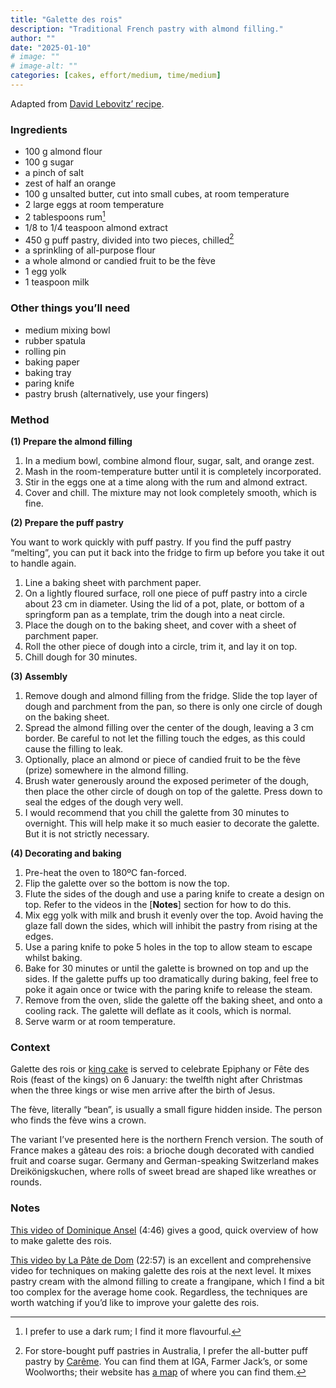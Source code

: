 ```yaml
---
title: "Galette des rois"
description: "Traditional French pastry with almond filling."
author: ""
date: "2025-01-10"
# image: ""
# image-alt: ""
categories: [cakes, effort/medium, time/medium]
---
```


Adapted from [David Lebovitz' recipe](https://www.davidlebovitz.com/galette-des-rois-kings-cake-recipe/).

### Ingredients

-   100 g almond flour
-   100 g sugar
-   a pinch of salt
-   zest of half an orange
-   100 g unsalted butter, cut into small cubes, at room temperature
-   2 large eggs at room temperature
-   2 tablespoons rum[^1]
-   1/8 to 1/4 teaspoon almond extract
-   450 g puff pastry, divided into two pieces, chilled[^2]
-   a sprinkling of all-purpose flour
-   a whole almond or candied fruit to be the fève
-   1 egg yolk
-   1 teaspoon milk

[^1]: I prefer to use a dark rum; I find it more flavourful.

[^2]: For store-bought puff pastries in Australia, I prefer the all-butter puff pastry by [Carême](https://www.caremepastry.com.au/home-cook/all-butter-puff-pastry/). You can find them at IGA, Farmer Jack's, or some Woolworths; their website has [a map](https://www.caremepastry.com.au/where-to-buy-careme-pastry/) of where you can find them.

### Other things you'll need

-   medium mixing bowl
-   rubber spatula
-   rolling pin
-   baking paper
-   baking tray
-   paring knife
-   pastry brush (alternatively, use your fingers)

### Method

**(1) Prepare the almond filling**

1.  In a medium bowl, combine almond flour, sugar, salt, and orange zest.
2.  Mash in the room-temperature butter until it is completely incorporated.
3.  Stir in the eggs one at a time along with the rum and almond extract.
4.  Cover and chill. The mixture may not look completely smooth, which is fine.

**(2) Prepare the puff pastry**

You want to work quickly with puff pastry. If you find the puff pastry "melting", you can put it back into the fridge to firm up before you take it out to handle again.

1.  Line a baking sheet with parchment paper.
2.  On a lightly floured surface, roll one piece of puff pastry into a circle about 23 cm in diameter. Using the lid of a pot, plate, or bottom of a springform pan as a template, trim the dough into a neat circle.
3.  Place the dough on to the baking sheet, and cover with a sheet of parchment paper.
4.  Roll the other piece of dough into a circle, trim it, and lay it on top.
5.  Chill dough for 30 minutes.

**(3) Assembly**

1.  Remove dough and almond filling from the fridge. Slide the top layer of dough and parchment from the pan, so there is only one circle of dough on the baking sheet.
2.  Spread the almond filling over the center of the dough, leaving a 3 cm border. Be careful to not let the filling touch the edges, as this could cause the filling to leak.
3.  Optionally, place an almond or piece of candied fruit to be the fève (prize) somewhere in the almond filling.
4.  Brush water generously around the exposed perimeter of the dough, then place the other circle of dough on top of the galette. Press down to seal the edges of the dough very well.
5.  I would recommend that you chill the galette from 30 minutes to overnight. This will help make it so much easier to decorate the galette. But it is not strictly necessary.

**(4) Decorating and baking**

1.  Pre-heat the oven to 180ºC fan-forced.
2.  Flip the galette over so the bottom is now the top.
3.  Flute the sides of the dough and use a paring knife to create a design on top. Refer to the videos in the [**Notes**] section for how to do this.
4.  Mix egg yolk with milk and brush it evenly over the top. Avoid having the glaze fall down the sides, which will inhibit the pastry from rising at the edges.
5.  Use a paring knife to poke 5 holes in the top to allow steam to escape whilst baking.
6.  Bake for 30 minutes or until the galette is browned on top and up the sides. If the galette puffs up too dramatically during baking, feel free to poke it again once or twice with the paring knife to release the steam.
7.  Remove from the oven, slide the galette off the baking sheet, and onto a cooling rack. The galette will deflate as it cools, which is normal.
8.  Serve warm or at room temperature.

### Context

Galette des rois or [king cake](https://en.wikipedia.org/wiki/King_cake) is served to celebrate Epiphany or Fête des Rois (feast of the kings) on 6 January: the twelfth night after Christmas when the three kings or wise men arrive after the birth of Jesus.

The fève, literally "bean", is usually a small figure hidden inside. The person who finds the fève wins a crown.

The variant I've presented here is the northern French version. The south of France makes a gâteau des rois: a brioche dough decorated with candied fruit and coarse sugar. Germany and German-speaking Switzerland makes Dreikönigskuchen, where rolls of sweet bread are shaped like wreathes or rounds.

### Notes {#sec-notes}

[This video of Dominique Ansel](https://www.youtube.com/watch?v=Vott0DHU4Bg) (4:46) gives a good, quick overview of how to make galette des rois.

[This video by La Pâte de Dom](https://www.youtube.com/watch?v=Y1sY752loTo) (22:57) is an excellent and comprehensive video for techniques on making galette des rois at the next level. It mixes pastry cream with the almond filling to create a frangipane, which I find a bit too complex for the average home cook. Regardless, the techniques are worth watching if you'd like to improve your galette des rois.